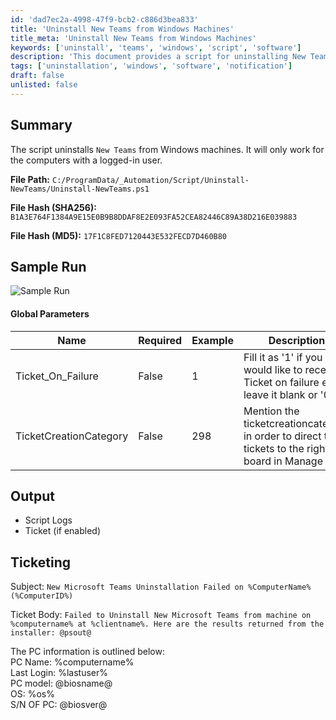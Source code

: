 ```yaml
---
id: 'dad7ec2a-4998-47f9-bcb2-c886d3bea833'
title: 'Uninstall New Teams from Windows Machines'
title_meta: 'Uninstall New Teams from Windows Machines'
keywords: ['uninstall', 'teams', 'windows', 'script', 'software']
description: 'This document provides a script for uninstalling New Teams from Windows machines, specifically designed to work with logged-in users. It includes details on file paths, hashes, global parameters, output, and ticketing information for failures.'
tags: ['uninstallation', 'windows', 'software', 'notification']
draft: false
unlisted: false
---
```

## Summary

The script uninstalls `New Teams` from Windows machines. It will only work for the computers with a logged-in user.

**File Path:** `C:/ProgramData/_Automation/Script/Uninstall-NewTeams/Uninstall-NewTeams.ps1`

**File Hash (SHA256):** `B1A3E764F1384A9E15E0B9B8DDAF8E2E093FA52CEA82446C89A38D216E039883`

**File Hash (MD5):** `17F1C8FED7120443E532FECD7D460B80`

## Sample Run

![Sample Run](../../../static/img/Uninstall-New-Teams/image_1.png)

#### Global Parameters

| Name                     | Required | Example | Description                                                                                   |
|--------------------------|----------|---------|-----------------------------------------------------------------------------------------------|
| Ticket_On_Failure        | False    | 1       | Fill it as '1' if you would like to receive Ticket on failure else leave it blank or '0'    |
| TicketCreationCategory    | False    | 298     | Mention the ticketcreationcategory in order to direct the tickets to the right board in Manage |

## Output

- Script Logs
- Ticket (if enabled)

## Ticketing

Subject: `New Microsoft Teams Uninstallation Failed on %ComputerName%(%ComputerID%)`

Ticket Body: `Failed to Uninstall New Microsoft Teams from machine on %computername% at %clientname%. Here are the results returned from the installer: @psout@`

The PC information is outlined below:  
PC Name: %computername%  
Last Login: %lastuser%  
PC model: @biosname@  
OS: %os%  
S/N OF PC: @biosver@











